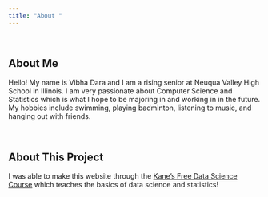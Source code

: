```yaml
---
title: "About "
---
```


 

## About Me

Hello! My name is Vibha Dara and I am a rising senior at Neuqua Valley High School in Illinois. I am very passionate about Computer Science and Statistics which is what I hope to be majoring in and working in in the future. My hobbies include swimming, playing badminton, listening to music, and hanging out with friends.

 

## About This Project

I was able to make this website through the [Kane's Free Data Science Course](https://bootcamp.davidkane.info) which teaches the basics of data science and statistics!
